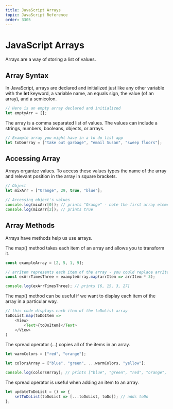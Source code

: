 ```yaml
---
title: JavaScript Arrays
topic: JavaScript Reference
order: 3305
---
```


# JavaScript Arrays

Arrays are a way of storing a list of values.

## Array Syntax

In JavaScript, arrays are declared and initialized just like any other variable with the **let** keyword, a variable name, an equals sign, the value (of an array), and a semicolon.

```js
// Here is an empty array declared and initialized
let emptyArr = [];
```

The array is a comma separated list of values.
The values can include a strings, numbers, booleans, objects, or arrays.

```js
// Example array you might have in a to do list app
let toDoArray = ["take out garbage", "email Susan", "sweep floors"];
```

## Accessing Array

Arrays organize values. 
To access these values types the name of the array and relevant position in the array in square brackets.

```js
// Object
let mixArr = ["Orange", 29, true, "blue"];

// Accessing object's values
console.log(mixArr[0]); // prints "Orange" - note the first array element has an index of 0
console.log(mixArr[2]); // prints true
```

## Array Methods

Arrays have methods help us use arrays.

The map() method takes each item of an array and allows you to transform it.

```js
const exampleArray = [2, 5, 1, 9];

// arrItem represents each item of the array - you could replace arrItem with any valid variable name
const exArrTimesThree = exampleArray.map(arrItem => arrItem * 3);

console.log(exArrTimesThree); // prints [6, 15, 3, 27]
```

The map() method can be useful if we want to display each item of the array in a particular way.

```js
// this code displays each item of the toDoList array
toDoList.map(toDoItem => 
    <View>
        <Text>{toDoItem}</Text>
    </View>
)
```

The spread operator (...) copies all of the items in an array.

```js
let warmColors = ["red", "orange"];

let colorsArray = ["blue", "green", ...warmColors, "yellow"];

console.log(colorsArray); // prints ["blue", "green", "red", "orange", "yellow"]
```

The spread operator is useful when adding an item to an array.

```js
let updateToDoList = () => {
    setToDoList(toDoList => [...toDoList, toDo]); // adds toDo
};
```